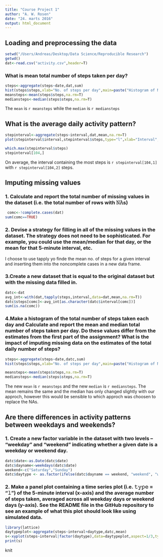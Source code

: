 ```yaml
---
title: "Course Project 1"
author: "A. W. Rosen"
date: "24. marts 2016"
output: html_document
---
```


## Loading and preprocessing the data

```r
setwd("/Users/Andreas/Desktop/Data Science/Reproducible Research")
getwd()
dat<-read.csv("activity.csv",header=T)

```

### What is mean total number of steps taken per day?

```r
steps<-aggregate(steps~date,dat,sum)
hist(steps$steps,xlab="No. of steps per day",main=paste("Histogram of No. of steps per day"),breaks=20,col="palegreen4")
meansteps<-mean(steps$steps,na.rm=T)
mediansteps<-median(steps$steps,na.rm=T)

```

The `mean` is `r meansteps` while the `median` is `r mediansteps`

## What is the average daily activity pattern?

```r
stepinterval<-aggregate(steps~interval,dat,mean,na.rm=T)
plot(stepinterval$interval,stepinterval$steps,type="l",xlab="Interval",ylab="Mean no. of steps",main=paste("Plot showing the mean no. of steps per 5 min. interval"),col="midnightblue")

which.max(stepinterval$steps)
stepinterval[104,]
```

On average, the interval containing the most steps is `r stepinterval[104,1]` with `r stepinterval[104,2]` steps.

## Imputing missing values

### 1. Calculate and report the total number of missing values in the dataset (i.e. the total number of rows with 𝙽𝙰s)

```r
 comc<-!complete.cases(dat)
sum(comc==TRUE)
```

### 2. Devise a strategy for filling in all of the missing values in the dataset. The strategy does not need to be sophisticated. For example, you could use the mean/median for that day, or the mean for that 5-minute interval, etc. 

I choose to use tapply yo finde the mean no. of steps for a given interval and inserting them into the noncomplete cases in a new data frame.


### 3.Create a new dataset that is equal to the original dataset but with the missing data filled in.

```r
datc<-dat
avg_int<-with(dat,tapply(steps,interval,data=dat,mean,na.rm=T))
datc$steps[comc]<-avg_int[as.character(datc$interval[comc])]
sum(is.na(comc))
```


### 4.Make a histogram of the total number of steps taken each day and Calculate and report the mean and median total number of steps taken per day. Do these values differ from the estimates from the first part of the assignment? What is the impact of imputing missing data on the estimates of the total daily number of steps?

```r
steps<-aggregate(steps~date,datc,sum)
hist(steps$steps,xlab="No. of steps per day",main=paste("Histogram of No. of steps per day, modified data"),breaks=20,col="maroon")

meansteps<-mean(steps$steps,na.rm=T)
mediansteps<-median(steps$steps,na.rm=T)
```

The new `mean` is `r meansteps` and the new `median` is `r mediansteps`. The mean remains the same and the median has only changed slightly with our approch, however this would be sensible to which approch was choosen to replace the NAs.

## Are there differences in activity patterns between weekdays and weekends?

### 1. Create a new factor variable in the dataset with two levels – “weekday” and “weekend” indicating whether a given date is a weekday or weekend day.

```r
datc$date<-as.Date(datc$date)
datc$dayname<-weekdays(datc$date)
weekend<-c("Saturday","Sunday")
datc$daytype <- as.factor(ifelse(datc$dayname == weekend, "weekend", "weekday"))
```


### 2. Make a panel plot containing a time series plot (i.e. 𝚝𝚢𝚙𝚎 = "𝚕") of the 5-minute interval (x-axis) and the average number of steps taken, averaged across all weekday days or weekend days (y-axis). See the README file in the GitHub repository to see an example of what this plot should look like using simulated data.

```r
library(lattice)
daytypeplot<-aggregate(steps~interval+daytype,datc,mean)
s<-xyplot(steps~interval|factor(daytype),data=daytypeplot,aspect=1/3,type="l",col="deepskyblue4",xlab="5 min. time interval",ylab="Avg. no. of steps")
print(s)
```

knit
